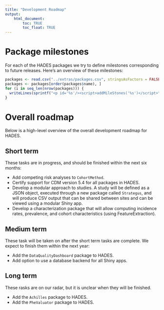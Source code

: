 ```yaml
---
title: "Development Roadmap"
output: 
    html_document:
        toc: TRUE
        toc_float: TRUE
---
```


# Package milestones

For each of the HADES packages we try to define milestones corresponding to future releases. Here's an overview of these milestones:

<script src="milestones.js"></script>

```r
packages <- read.csv("../extras/packages.csv", stringsAsFactors = FALSE)
packages <- packages[order(packages$name), ]
for (i in seq_len(nrow(packages))) {
  writeLines(sprintf("<p id='%s'/><script>addMileStones('%s')</script>", packages$name[i], packages$name[i]))
}

```

# Overall roadmap


Below is a high-level overview of the overall development roadmap for HADES. 

## Short term

These tasks are in progress, and should be finished within the next six months:

- Add competing risk analyses to `CohortMethod`.
- Certify support for CDM version 5.4 for all packages in HADES.
- Develop a modular approach to studies. A study will be defined as a JSON object, executed through a new package called `Strategus`, and will produce CSV output that can be shared between sites and can be viewed using a modular Shiny app.
- Develop a characterization package that will allow computing incidence rates, prevalence, and cohort characteristics (using FeatureExtraction).

## Medium term

These task will be taken on after the short term tasks are complete. We expect to finish them within the next year:

- Add the `DataQualityDashboard` package to HADES.
- Add option to use a database backend for all Shiny apps.

## Long term

These rasks are on our radar, but it is unclear when they will be finished.

- Add the `Achilles` package to HADES.  
- Add the `PheValuator` package to HADES. 
